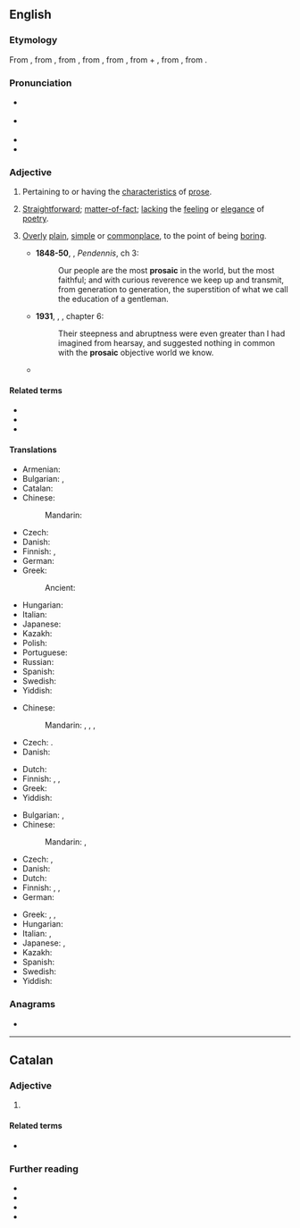 ==English==
{{was wotd|2009|April|16}}

===Etymology===
From {{der|en|frm|prosaïque}}, from {{der|en|ML.|prosaicus||in prose}}, from {{der|en|la|prosa||prose}}, from {{m|la|prorsus||straightforward, in prose}}, from {{der|en|itc-ola|provorsus||straight ahead}}, from {{m|la|pro-||forward}} + {{m|la|vorsus||turned}}, from {{m|la|vertō||to turn}}, from {{der|en|ine-pro|*wer-||to turn, to bend}}.

===Pronunciation===
* {{a|UK}} {{IPA|en|/pɹəʊˈzeɪ.ɪk/}}
* {{a|US}} {{IPA|en|/pɹoʊˈzeɪ.ɪk/}}
* {{audio|en|en-us-prosaic.ogg|Audio (US)}}
* {{rhymes|en|eɪɪk|s=3}}

===Adjective===
{{en-adj}}

# Pertaining to or having the [[characteristic]]s of [[prose]].
#: {{ant|en|poetic}}
#: {{ux|en|The tenor of Eliot's '''prosaic''' work differs greatly from that of his poetry.}}
# {{lb|en|of writing or speaking}} [[straightforward|Straightforward]]; [[matter-of-fact]]; [[lacking]] the [[feeling]] or [[elegance]] of [[poetry]].
#: {{ux|en|I was simply making the '''prosaic''' point that we are running late.}}
# {{lb|en|main usage|usually of writing or speaking but also [[figurative]]}} [[overly|Overly]] [[plain]], [[simple]] or [[commonplace]], to the point of being [[boring]].
#: {{syn|en|humdrum|dull|unimaginative|Thesaurus:boring}}
#: {{ux|en|His account of the incident was so '''prosaic''' that I nodded off while reading it.}}
#: {{ux|en|She lived a '''prosaic''' life.}}
#* '''1848-50''', {{w|William Makepeace Thackeray}}, ''Pendennis'', ch 3:
#*: Our people are the most '''prosaic''' in the world, but the most faithful; and with curious reverence we keep up and transmit, from generation to generation, the superstition of what we call the education of a gentleman.
#* '''1931''', {{w|H. P. Lovecraft}}, ''{{w|The Whisperer in Darkness}}'', chapter 6:
#*: Their steepness and abruptness were even greater than I had imagined from hearsay, and suggested nothing in common with the '''prosaic''' objective world we know.
#* {{quote-journal|en|author=Daniel Taylor|title=Real Madrid win Champions League as Cristiano Ronaldo double defeats Juv|work={{w|The Guardian}} (London)|date=3 June 2017|url=https://www.theguardian.com/football/2017/jun/03/juventus-real-madrid-champions-league-final-match-report
|passage=Ultimately, though, the more '''prosaic''' goals carried the greater significance in this contest. Madrid have managed only one clean sheet on their way to winning this competition.}}

====Related terms====
* {{l|en|prosaically}}
* {{l|en|prosaicness}}
* {{l|en|prose}}

====Translations====
{{trans-top|pertaining to or having the characteristics of prose}}
* Armenian: {{t+|hy|արձակ}}
* Bulgarian: {{t+|bg|прозаичен}}, {{t|bg|написан в проза}}
* Catalan: {{t|ca|prosaic}}
* Chinese:
*: Mandarin: {{t|cmn|[[散文|散文式的]]|tr=sǎnwénshì de}}
* Czech: {{t+|cs|prozaický}}
* Danish: {{t|da|prosaisk}}
* Finnish: {{t+|fi|proosallinen}}, {{t+|fi|proosa|alt=proosa-}}
* German: {{t+|de|prosaisch}}
* Greek: {{t+|el|πεζός|m}}
*: Ancient: {{t|grc|πεζός}}
{{trans-mid}}
* Hungarian: {{t+|hu|prózai}}
* Italian: {{t|it|prosastico}}
* Japanese: {{t|ja|[[散文|散文的な]]|tr=さんぶんてきな, sanbunteki na}}
* Kazakh: {{t|kk|прозалық}}
* Polish: {{t+|pl|prozaiczny}}
* Portuguese: {{t+|pt|prosaico}}
* Russian: {{t+|ru|прозаический}}
* Spanish: {{t+|es|prosaico}}
* Swedish: {{t+|sv|prosaisk}} {{qualifier|rare}}
* Yiddish: {{t|yi|פּראָזאַיִש}}
{{trans-bottom}}

{{trans-top|straightforward; matter-of-fact; lacking the feeling or elegance of poetry}}
* Chinese:
*: Mandarin: {{t|cmn|[[就]][[事]][[論]][[事]][[的]]}}, {{t|cmn|[[就]][[事]][[论]][[事]][[的]]|tr=jiù shì lùn shì de}}, {{t|cmn|[[不]][[帶]][[感情]][[的]]}}, {{t|cmn|[[不]][[带]][[感情]][[的]]|tr=bù dài gǎnqíng de}}
* Czech: {{t+|cs|prozaický}}. {{t|cs|střízlivý}}
* Danish: {{t|da|prosaisk}}
{{trans-mid}}
* Dutch: {{t+|nl|prozaïsch}}
* Finnish: {{t+|fi|proosallinen}}, {{t+|fi|arkipäiväinen}}, {{t+|fi|ikävä}}
* Greek: {{t+|el|πεζός}}
* Yiddish: {{t|yi|פּראָזאַיִש}}
{{trans-bottom}}

{{trans-top|overly plain or simple, to the point of being boring; humdrum}}
* Bulgarian: {{t+|bg|прозаичен}}, {{t+|bg|безинтересен}}
* Chinese:
*: Mandarin: {{t|cmn|[[平淡|平淡的]]|tr=píngdàn de}}, {{t|cmn|[[乏味|乏味的]]|tr=fáwèi de}}
* Czech: {{t+|cs|všední}}, {{t+|cs|jednotvárný}}
* Danish: {{t|da|prosaisk}}
* Dutch: {{t+|nl|prozaïsch}}
* Finnish: {{t+|fi|proosallinen}}, {{t+|fi|arkipäiväinen}}, {{t+|fi|tylsä}}
* German: {{t+|de|prosaisch}}
{{trans-mid}}
* Greek: {{t+|el|κοινότοπος}}, {{t+|el|πεζός}}, {{t+|el|τετριμμένος}}
* Hungarian: {{t+|hu|prózai}}
* Italian: {{t+|it|prosaico}}, {{t|it|terra terra}}
* Japanese: {{t|ja|[[退屈|退屈な]]|tr=たいくつな, taikutsu na}}, {{t|ja|[[単調|単調な]]|tr=たんちょうな, tanchō na}}
* Kazakh: {{t|kk|бірсарынды}}
* Spanish: {{t+|es|prosaico}}
* Swedish: {{t+|sv|prosaisk}}
* Yiddish: {{t|yi|פּראָזאַיִש}}
{{trans-bottom}}

===Anagrams===
* {{anagrams|en|a=acioprs|Caprios|ipocras|picaros}}

----

==Catalan==

===Adjective===
{{ca-adj}}

# {{l|en|prosaic}}

====Related terms====
* {{l|ca|prosa}}

===Further reading===
* {{R:IEC2}}
* {{R:GDLC}}
* {{R:DNV}}
* {{R:DCVB}}